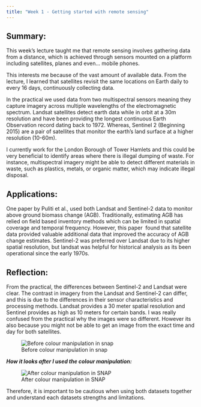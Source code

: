 ```yaml
---
title: "Week 1 - Getting started with remote sensing"
---
```


## **Summary:**

This week’s lecture taught me that remote sensing involves gathering data from a distance, which is achieved through sensors mounted on a platform including satellites, planes and even… mobile phones. 

This interests me because of the vast amount of available data. From the lecture, I learned that satellites revisit the same locations on Earth daily to every 16 days, continuously collecting data.

In the practical we used data from two multispectral sensors meaning they capture imagery across multiple wavelengths of the electromagnetic spectrum. Landsat satellites detect earth data while in orbit at a 30m resolution and have been providing the longest continuous Earth Observation record dating back to 1972. Whereas, Sentinel 2 (Beginning 2015) are a pair of satellites that monitor the earth’s land surface at a higher resolution (10-60m). 

I currently work for the London Borough of Tower Hamlets and this could be very beneficial to identify areas where there is illegal dumping of waste. For instance, multispectral imagery might be able to detect different materials in waste, such as plastics, metals, or organic matter, which may indicate illegal disposal.

## **Applications:**

One paper by Puliti et al., used both Landsat and Sentinel-2 data to monitor above ground biomass change (AGB). Traditionally, estimating AGB has relied on field based inventory methods which can be limited in spatial coverage and temporal frequency. However, this paper  found that satellite data provided valuable additional data that improved the accuracy of AGB change estimates. Sentinel-2 was preferred over Landsat due to its higher spatial resolution, but landsat was helpful for historical analysis as its been operational since the early 1970s.

## Reflection:

From the practical, the differences between Sentinel-2 and Landsat were clear. The contrast in imagery from the Landsat and Sentinel-2 can differ, and this is due to the differences in their sensor characteristics and processing methods. Landsat provides a 30 meter spatial resolution and Sentinel provides as high as 10 meters for certain bands. I was really confused from the practical why the images were so different. However its also because you might not be able to get an image from the exact time and day for both satellites. 

![Before colour manipulation in snap](Before%20CM.png){fig-align="center"}

***How it looks after I used the colour manipulation:***

![After colour manipulation in SNAP](Colour%20Manipulation.png){fig-align="center"}

Therefore, it is important to be cautious when using both datasets together and understand each datasets strengths and limitations. 

